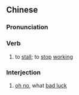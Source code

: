 ==Chinese==
{{zh-forms}}
{{wikipedia|lang=yue}}

===Pronunciation===
{{zh-pron
|c=sei2 fo2
|cat=v,intj
}}

===Verb===
{{zh-verb}}

# {{lb|zh|Cantonese|of|vehicle}} to [[stall]]; to [[stop]] [[work]]ing
#: {{zh-x|架 車 '''死''' 咗 '''火''' 嘅話{waa6-2}，就 要 搵 人 嚟 拖車 喇。|If the car '''stops working''', you have to get someone to tow it away.|C}}

===Interjection===
{{zh-interj}}

# {{lb|zh|Cantonese}} [[oh no]], what [[bad luck]]
#: {{zh-x|死火 喇！我 留 咗 份 功課 喺 屋企 添！|'''Oh no'''! I left my homework at home!|C}}